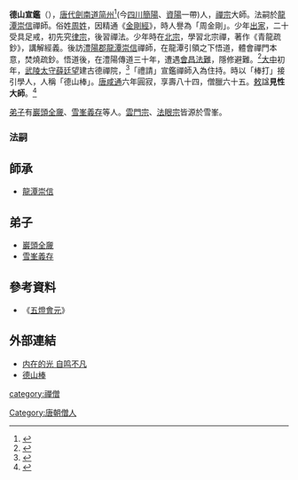 '''德山宣鑑'''（{{bd|782年||865年||D}}），[[唐代|唐代]][[劍南道|劍南道]][[简州|简州]]<ref name="德山宣鑑">{{Cite web |url=http://www.book853.com/show.aspx?id=2437&cid=53&page=88 |title=德山宣鑑禪師悟道因緣 |access-date=2020-06-28 |archive-date=2021-11-22 |archive-url=https://web.archive.org/web/20211122193141/http://www.book853.com/show.aspx?id=2437&cid=53&page=88 |dead-url=no }}</ref>(今[[四川|四川]][[簡陽|簡陽]]、[[资阳市|資陽]]一帶)人，[[禪宗|禪宗]]大師。法嗣於[[龍潭崇信|龍潭崇信]]禪師。俗姓[[周姓|周姓]]，因精通《[[金剛經|金剛經]]》，時人譽為「周金剛」。少年[[出家|出家]]，二十受具足戒，初先究[[律宗|律宗]]，後習禪法。少年時在[[北宗|北宗]]，學習北宗禪，著作《青龍疏鈔》，講解經義。後訪[[澧陽郡|澧陽郡]][[龍潭崇信|龍潭崇信]]禪師，在龍潭引領之下悟道，體會禪門本意，焚燒疏鈔。悟道後，在澧陽傳道三十年，遭遇[[會昌法難|會昌法難]]，隱修避難。<ref name="宣鑒禪師">{{Cite web |url=http://www.chiefsun.org.tw/zh-tw/6_magzine/5_detail.php?Id=1640 |title=德山宣鑒禪師 |access-date=2020-06-28 |archive-date=2020-07-02 |archive-url=https://web.archive.org/web/20200702023204/http://www.chiefsun.org.tw/zh-tw/6_magzine/5_detail.php?Id=1640 |dead-url=no }}</ref>[[大中_(唐朝)|大中]]初年，[[武陵郡|武陵]][[太守|太守]][[薛廷望|薛廷望]]建古德禪院，<ref name="見性大師 ">{{Cite web |url=http://tripitaka.cbeta.org/T50n2061_012 |title=宋高僧傳卷第十二 唐朗州德山院宣鑒傳 |access-date=2020-06-28 |archive-date=2021-04-14 |archive-url=https://web.archive.org/web/20210414045339/http://tripitaka.cbeta.org/T50n2061_012 |dead-url=no }}</ref>「禮請」宣鑑禪師入為住持。時以「棒打」接引學人，人稱「德山棒」。[[唐|唐]][[咸通|咸通]]六年圓寂，享壽八十四，僧臘六十五。[[敕|敕]]諡'''見性大師'''。<ref name="龍潭崇信禪師法嗣">{{Cite web |url=http://tripitaka.cbeta.org/T51n2076_015 |title=景德傳燈錄卷第十五  |access-date=2020-07-09 |archive-date=2021-11-22 |archive-url=https://web.archive.org/web/20211122190932/http://tripitaka.cbeta.org/T51n2076_015 |dead-url=no }}</ref>

[[弟子|弟子]]有[[巖頭全奯|巖頭全奯]]、[[雪峯義存|雪峯義存]]等人。[[雲門宗|雲門宗]]、[[法眼宗|法眼宗]]皆源於雪峯。

===法嗣===
==師承==
*[[龍潭崇信|龍潭崇信]]
==弟子==
*[[巖頭全奯|巖頭全奯]]
*[[雪峯義存|雪峯義存]]

==參考資料==
 {{reflist}}
*《[[五燈會元|五燈會元]]》

==外部連結==
*[http://www.nanputuo.com/nptsub/html/200911/1209405473499.html 内在的光 自鸣不凡 ] {{Wayback|url=http://www.nanputuo.com/nptsub/html/200911/1209405473499.html |date=20200629173819 }}
*[https://www.lingyinsi.org/detail_56_10025.html 德山棒 ] {{Wayback|url=https://www.lingyinsi.org/detail_56_10025.html |date=20200630055154 }}

{{佛教人物小作品}}

[[Category:唐朝僧人|Category:唐朝僧人]]
[[category:禪僧|category:禪僧]]